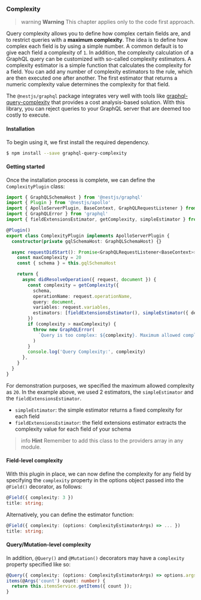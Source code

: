 ### Complexity

> warning **Warning** This chapter applies only to the code first approach.

Query complexity allows you to define how complex certain fields are, and to restrict queries with a **maximum complexity**. The idea is to define how complex each field is by using a simple number. A common default is to give each field a complexity of `1`. In addition, the complexity calculation of a GraphQL query can be customized with so-called complexity estimators. A complexity estimator is a simple function that calculates the complexity for a field. You can add any number of complexity estimators to the rule, which are then executed one after another. The first estimator that returns a numeric complexity value determines the complexity for that field.

The `@nestjs/graphql` package integrates very well with tools like [graphql-query-complexity](https://github.com/slicknode/graphql-query-complexity) that provides a cost analysis-based solution. With this library, you can reject queries to your GraphQL server that are deemed too costly to execute.

#### Installation

To begin using it, we first install the required dependency.

```bash
$ npm install --save graphql-query-complexity
```

#### Getting started

Once the installation process is complete, we can define the `ComplexityPlugin` class:

```ts
import { GraphQLSchemaHost } from '@nestjs/graphql'
import { Plugin } from '@nestjs/apollo'
import { ApolloServerPlugin, BaseContext, GraphQLRequestListener } from '@apollo/server'
import { GraphQLError } from 'graphql'
import { fieldExtensionsEstimator, getComplexity, simpleEstimator } from 'graphql-query-complexity'

@Plugin()
export class ComplexityPlugin implements ApolloServerPlugin {
  constructor(private gqlSchemaHost: GraphQLSchemaHost) {}

  async requestDidStart(): Promise<GraphQLRequestListener<BaseContext>> {
    const maxComplexity = 20
    const { schema } = this.gqlSchemaHost

    return {
      async didResolveOperation({ request, document }) {
        const complexity = getComplexity({
          schema,
          operationName: request.operationName,
          query: document,
          variables: request.variables,
          estimators: [fieldExtensionsEstimator(), simpleEstimator({ defaultComplexity: 1 })],
        })
        if (complexity > maxComplexity) {
          throw new GraphQLError(
            `Query is too complex: ${complexity}. Maximum allowed complexity: ${maxComplexity}`
          )
        }
        console.log('Query Complexity:', complexity)
      },
    }
  }
}
```

For demonstration purposes, we specified the maximum allowed complexity as `20`. In the example above, we used 2 estimators, the `simpleEstimator` and the `fieldExtensionsEstimator`.

- `simpleEstimator`: the simple estimator returns a fixed complexity for each field
- `fieldExtensionsEstimator`: the field extensions estimator extracts the complexity value for each field of your schema

> info **Hint** Remember to add this class to the providers array in any module.

#### Field-level complexity

With this plugin in place, we can now define the complexity for any field by specifying the `complexity` property in the options object passed into the `@Field()` decorator, as follows:

```ts
@Field({ complexity: 3 })
title: string;
```

Alternatively, you can define the estimator function:

```ts
@Field({ complexity: (options: ComplexityEstimatorArgs) => ... })
title: string;
```

#### Query/Mutation-level complexity

In addition, `@Query()` and `@Mutation()` decorators may have a `complexity` property specified like so:

```ts
@Query({ complexity: (options: ComplexityEstimatorArgs) => options.args.count * options.childComplexity })
items(@Args('count') count: number) {
  return this.itemsService.getItems({ count });
}
```
